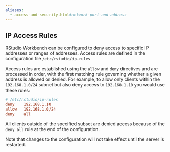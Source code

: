 ```yaml
---
aliases:
  - access-and-security.html#network-port-and-address
---
```


## IP Access Rules {.pro-header}

RStudio Workbench can be configured to deny access to specific IP addresses or ranges of addresses.  Access rules are defined in the configuration file `/etc/rstudio/ip-rules` 

Access rules are established using the `allow` and `deny` directives and are processed in order, with the first matching rule governing whether a given address is allowed or denied. For example, to allow only clients within the `192.168.1.0/24` subnet but also deny access to `192.168.1.10` you would use these rules:

```ini
# /etc/rstudio/ip-rules
deny    192.168.1.10
allow   192.168.1.0/24
deny    all
```

All clients outside of the specified subset are denied access because of the `deny all` rule at the end of the configuration.

Note that changes to the configuration will not take effect until the server is restarted. 

